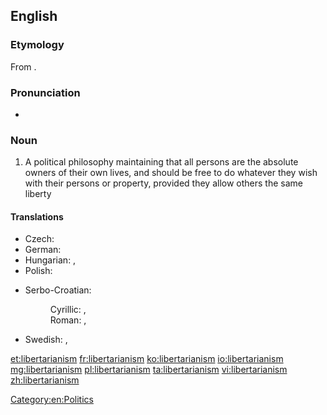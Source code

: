 ==English==
{{wikipedia}}

===Etymology===
From {{suffix|libertarian|ism}}.

===Pronunciation===
* {{a|UK}} {{IPA|/lɪbəˈtɛːɹɪənɪz(ə)m/}}

===Noun===
{{en-noun}}

# A political philosophy maintaining that all persons are the absolute owners of their own lives, and should be free to do whatever they wish with their persons or property, provided they allow others the same liberty

====Translations====
{{trans-top|political philosophy}}
* Czech: {{t-|cs|libertarianismus|m}}
* German: {{t-|de|Libertarismus}}
* Hungarian: {{t-|hu|libertarianizmus}}, {{t-|hu|libertarizmus}}
* Polish: {{t-|pl|libertarianizm|m}}
{{trans-mid}}
* Serbo-Croatian: 
*: Cyrillic: {{t-|sh|либертаријанизам|m}}, {{t-|sh|слободарство|n}}
*: Roman: {{t-|sh|libertarijanizam|m}}, {{t-|sh|slobodarstvo|n}}
* Swedish: {{t-|sv|nyliberalism|n}}, {{t-|sv|libertarianism|n}}
{{trans-bottom}}

[[Category:en:Politics]]

[[et:libertarianism]]
[[fr:libertarianism]]
[[ko:libertarianism]]
[[io:libertarianism]]
[[mg:libertarianism]]
[[pl:libertarianism]]
[[ta:libertarianism]]
[[vi:libertarianism]]
[[zh:libertarianism]]